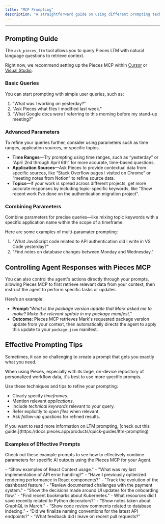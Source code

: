 ```yaml
---
title: "MCP Prompting"
description: "A straightforward guide on using different prompting techniques to retrieve and manage useful, relevant workflow context using Pieces MCP integrations."
---
```


---

## Prompting Guide

The `ask_pieces_ltm` tool allows you to query Pieces LTM with natural language questions to retrieve context.

Right now, we recommend setting up the Pieces MCP within [Cursor](https://docs.pieces.app/products/mcp/cursor) or [Visual Studio](https://docs.pieces.app/products/mcp/github-copilot).

### Basic Queries

You can start prompting with simple user queries, such as:

1. "What was I working on yesterday?"
2. "Ask Pieces what files I modified last week."
3. “What Google docs were I referring to this morning before my stand-up meeting?”

### Advanced Parameters

To refine your queries further, consider using parameters such as time ranges, application sources, or specific topics.

- **Time Ranges**—Try prompting using time ranges, such as “yesterday” or “April 2nd through April 6th” for more accurate, time-based questions.
- **Application Sources**—Ask Pieces to provide contextual data from specific sources, like “Stack Overflow pages I visited on Chrome” or “meeting notes from Notion” to refine source data.
- **Topics**—If your work is spread across different projects, get more accurate responses by including topic-specific keywords, like “Show recent work I’ve done on the authentication migration project”.

### Combining Parameters

Combine parameters for precise queries—like mixing topic keywords with a specific application name within the scope of a timeframe.

Here are some examples of multi-paramater prompting:

1. "What JavaScript code related to API authentication did I write in VS Code yesterday?"
2. "Find notes on database changes between Monday and Wednesday."

## Controlling Agent Responses with Pieces MCP

You can also control the agent's actions directly through your prompts, allowing Pieces MCP to first retrieve relevant data from your context, then instruct the agent to perform specific tasks or updates.

Here’s an example:

- **Prompt:**_"What is the package version update that Mark asked me to make? Make the relevant update in my package manifest."_
- **Outcome:** Pieces MCP retrieves Mark's requested package version update from your context, then automatically directs the agent to apply this update to your `package.json` manifest.

## Effective Prompting Tips

Sometimes, it can be challenging to create a prompt that gets you exactly what you need.

<tip>
  When using Pieces, especially with its large, on-device repository of personalized workflow data, it's best to use more specific prompts.
</tip>

Use these techniques and tips to refine your prompting:

- Clearly specify _timeframes_.
- Mention relevant _applications_.
- Include _technical keywords_ relevant to your query.
- Refer explicitly to _open files_ when relevant.
- Ask _follow-up questions_ for refined results.

<info>
  If you want to read more information on LTM prompting, [check out this guide.](https://docs.pieces.app/products/quick-guides/ltm-prompting)
</info>

### Examples of Effective Prompts

Check out these example prompts to see how to effectively combine parameters for specific AI outputs using the Pieces MCP for your Agent.

<CardGroup cols={2}>
  <Card title="Development Context">
    - “Show examples of React Context usage."
    - "What was my last implementation of API error handling?"
    - “Have I previously optimized rendering performance in React components?”
  </Card>
  <Card title="Project History">
    - "Track the evolution of the dashboard feature."
    - "Review documented challenges with the payment system."
    - “Show the decisions made around UI updates for the onboarding flow.”
  </Card>
  <Card title="Learning Retrieval">
    - "Find recent bookmarks about Kubernetes."
    - What resources did I save recently related to Python decorators?”
    - “Show notes taken about GraphQL in March.”
  </Card>
  <Card title="Code & Collaboration">
    - “Show code review comments related to database indexing.”
    - “Did we finalize naming conventions for the latest API endpoints?”
    - “What feedback did I leave on recent pull requests?”
  </Card>
</CardGroup>